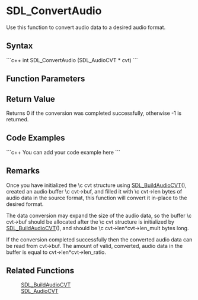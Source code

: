 <!-- pragma section-numbers off -->
<!-- pragma disable-camelcase -->

= SDL_ConvertAudio =
Use this function to convert audio data to a desired audio format.


== Syntax ==
```c++
int SDL_ConvertAudio (SDL_AudioCVT * cvt)
```

== Function Parameters ==

== Return Value ==

Returns 0 if the conversion was completed successfully, otherwise -1 is returned.

== Code Examples ==
```c++
You can add your code example here
```

== Remarks ==
Once you have initialized the \c cvt structure using [[SDL_BuildAudioCVT]](), created an audio buffer \c cvt->buf, and filled it with \c cvt->len bytes of audio data in the source format, this function will convert it in-place to the desired format.

The data conversion may expand the size of the audio data, so the buffer \c cvt->buf should be allocated after the \c cvt structure is initialized by [[SDL_BuildAudioCVT]](), and should be \c cvt->len*cvt->len_mult bytes long.

If the conversion completed successfully then the converted audio data can be read from cvt->buf. The amount of valid, converted, audio data in the buffer is equal to cvt->len*cvt->len_ratio. 
 
== Related Functions ==
:[[SDL_BuildAudioCVT]] 
:[[SDL_AudioCVT]] 
